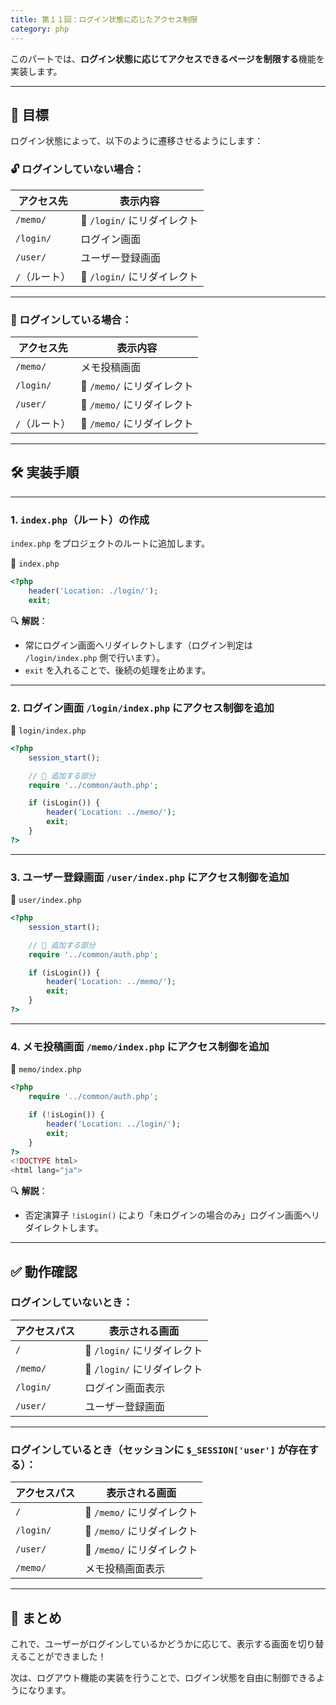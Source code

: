 ```yaml
---
title: 第１１回：ログイン状態に応じたアクセス制限
category: php
---
```


このパートでは、**ログイン状態に応じてアクセスできるページを制限する**機能を実装します。

---

## 🎯 目標

ログイン状態によって、以下のように遷移させるようにします：

### 🔓 ログインしていない場合：

| アクセス先 | 表示内容 |
| --- | --- |
| `/memo/` | 🔁 `/login/` にリダイレクト |
| `/login/` | ログイン画面 |
| `/user/` | ユーザー登録画面 |
| `/`（ルート） | 🔁 `/login/` にリダイレクト |

---

### 🔐 ログインしている場合：

| アクセス先 | 表示内容 |
| --- | --- |
| `/memo/` | メモ投稿画面 |
| `/login/` | 🔁 `/memo/` にリダイレクト |
| `/user/` | 🔁 `/memo/` にリダイレクト |
| `/`（ルート） | 🔁 `/memo/` にリダイレクト |

---

## 🛠️ 実装手順

---

### 1. `index.php`（ルート）の作成

`index.php` をプロジェクトのルートに追加します。

📄 `index.php`

```php
<?php
    header('Location: ./login/');
    exit;

```

🔍 **解説**：

- 常にログイン画面へリダイレクトします（ログイン判定は `/login/index.php` 側で行います）。
- `exit` を入れることで、後続の処理を止めます。

---

### 2. ログイン画面 `/login/index.php` にアクセス制御を追加

📄 `login/index.php`

```php
<?php
    session_start();

    // 🔽 追加する部分
    require '../common/auth.php';

    if (isLogin()) {
        header('Location: ../memo/');
        exit;
    }
?>

```

---

### 3. ユーザー登録画面 `/user/index.php` にアクセス制御を追加

📄 `user/index.php`

```php
<?php
    session_start();

    // 🔽 追加する部分
    require '../common/auth.php';

    if (isLogin()) {
        header('Location: ../memo/');
        exit;
    }
?>

```

---

### 4. メモ投稿画面 `/memo/index.php` にアクセス制御を追加

📄 `memo/index.php`

```php
<?php
    require '../common/auth.php';

    if (!isLogin()) {
        header('Location: ../login/');
        exit;
    }
?>
<!DOCTYPE html>
<html lang="ja">

```

🔍 **解説**：

- 否定演算子 `!isLogin()` により「未ログインの場合のみ」ログイン画面へリダイレクトします。

---

## ✅ 動作確認

### ログインしていないとき：

| アクセスパス | 表示される画面 |
| --- | --- |
| `/` | 🔁 `/login/` にリダイレクト |
| `/memo/` | 🔁 `/login/` にリダイレクト |
| `/login/` | ログイン画面表示 |
| `/user/` | ユーザー登録画面 |

---

### ログインしているとき（セッションに `$_SESSION['user']` が存在する）：

| アクセスパス | 表示される画面 |
| --- | --- |
| `/` | 🔁 `/memo/` にリダイレクト |
| `/login/` | 🔁 `/memo/` にリダイレクト |
| `/user/` | 🔁 `/memo/` にリダイレクト |
| `/memo/` | メモ投稿画面表示 |

---

## 🎉 まとめ

これで、ユーザーがログインしているかどうかに応じて、表示する画面を切り替えることができました！

次は、ログアウト機能の実装を行うことで、ログイン状態を自由に制御できるようになります。